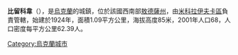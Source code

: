 {{coord|47|18|45|N|30|25|38|E|scale:30000|display=title}}

'''比留科韋'''（{{lang-uk|Бірюкове}}），是[[烏克蘭|烏克蘭]]的城鎮，位於該國西南部[[敖德薩州|敖德薩州]]，由[[米科拉伊夫卡區|米科拉伊夫卡區]]負責管轄，始建於1924年，面積1.09平方公里，海拔高度85米，2001年人口68，人口密度每平方公里62.39人。

{{Ukraine-geo-stub}}
[[Category:烏克蘭城市|Category:烏克蘭城市]]